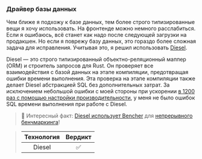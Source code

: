 ### Драйвер базы данных

Чем ближе я подхожу к базе данных, тем более строго типизированные вещи я хочу использовать.
На фронтенде можно немного расслабиться.
Если я ошибаюсь, всё станет как надо после следующей загрузки на продакшен.
Но если я поврежу базу данных, это гораздо более сложная задача для исправления.
Учитывая это, я решил использовать [Diesel][diesel github].

Diesel — это строго типизированный объектно-реляционный маппер (ORM) и строитель запросов для Rust.
Он проверяет все взаимодействия с базой данных на этапе компиляции, предотвращая ошибки времени выполнения.
Эта проверка на этапе компиляции также делает Diesel абстракцией SQL без дополнительных затрат.
За исключением небольшой ошибки с моей стороны при ускорении [в 1200 раз с помощью настройки производительности][engineering sqlite],
у меня не было ошибок SQL времени выполнения при работе с Diesel.

> 🐰 Интересный факт: [Diesel использует Bencher][case study diesel] для [непрерывного бенчмаркинга][continuous benchmarking]!

> | Технология | Вердикт |
> | :--------: | :-----: |
> |   Diesel   |    ✅    |

[diesel github]: https://github.com/diesel-rs/diesel
[case study diesel]: /ru/learn/case-study/diesel/
[engineering sqlite]: /ru/learn/engineering/sqlite-performance-tuning/
[continuous benchmarking]: /ru/docs/explanation/continuous-benchmarking/
